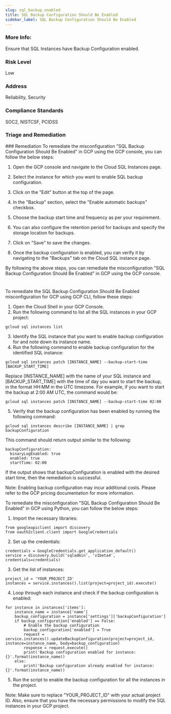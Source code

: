 ```yaml
---
slug: sql_backup_enabled
title: SQL Backup Configuration Should Be Enabled
sidebar_label: SQL Backup Configuration Should Be Enabled
---
```


### More Info:

Ensure that SQL Instances have Backup Configuration enabled.

### Risk Level

Low

### Address

Reliability, Security

### Compliance Standards

SOC2, NISTCSF, PCIDSS

### Triage and Remediation
<Tabs>
<Tab title='Remediation'>
### Remediation

<AccordionGroup>
<Accordion title='Using Console' defaultOpen='true'>
To remediate the misconfiguration "SQL Backup Configuration Should Be Enabled" in GCP using the GCP console, you can follow the below steps:

1. Open the GCP console and navigate to the Cloud SQL Instances page.

2. Select the instance for which you want to enable SQL backup configuration.

3. Click on the "Edit" button at the top of the page.

4. In the "Backup" section, select the "Enable automatic backups" checkbox.

5. Choose the backup start time and frequency as per your requirement.

6. You can also configure the retention period for backups and specify the storage location for backups.

7. Click on "Save" to save the changes.

8. Once the backup configuration is enabled, you can verify it by navigating to the "Backups" tab on the Cloud SQL instance page.

By following the above steps, you can remediate the misconfiguration "SQL Backup Configuration Should Be Enabled" in GCP using the GCP console.

#
</Accordion>

<Accordion title='Using CLI'>
To remediate the SQL Backup Configuration Should Be Enabled misconfiguration for GCP using GCP CLI, follow these steps:

1. Open the Cloud Shell in your GCP Console.
2. Run the following command to list all the SQL instances in your GCP project:

```
gcloud sql instances list
```

3. Identify the SQL instance that you want to enable backup configuration for and note down its instance name.
4. Run the following command to enable backup configuration for the identified SQL instance:

```
gcloud sql instances patch [INSTANCE_NAME] --backup-start-time [BACKUP_START_TIME]
```

Replace [INSTANCE_NAME] with the name of your SQL instance and [BACKUP_START_TIME] with the time of day you want to start the backup, in the format HH:MM in the UTC timezone. For example, if you want to start the backup at 2:00 AM UTC, the command would be:

```
gcloud sql instances patch [INSTANCE_NAME] --backup-start-time 02:00
```

5. Verify that the backup configuration has been enabled by running the following command:

```
gcloud sql instances describe [INSTANCE_NAME] | grep backupConfiguration
```

This command should return output similar to the following:

```
backupConfiguration:
  binaryLogEnabled: true
  enabled: true
  startTime: 02:00
```

If the output shows that backupConfiguration is enabled with the desired start time, then the remediation is successful.

Note: Enabling backup configuration may incur additional costs. Please refer to the GCP pricing documentation for more information.
</Accordion>

<Accordion title='Using Python'>
To remediate the misconfiguration "SQL Backup Configuration Should Be Enabled" in GCP using Python, you can follow the below steps:

1. Import the necessary libraries:

```
from googleapiclient import discovery
from oauth2client.client import GoogleCredentials
```

2. Set up the credentials:

```
credentials = GoogleCredentials.get_application_default()
service = discovery.build('sqladmin', 'v1beta4', credentials=credentials)
```

3. Get the list of instances:

```
project_id = 'YOUR_PROJECT_ID'
instances = service.instances().list(project=project_id).execute()
```

4. Loop through each instance and check if the backup configuration is enabled:

```
for instance in instances['items']:
    instance_name = instance['name']
    backup_configuration = instance['settings']['backupConfiguration']
    if backup_configuration['enabled'] == False:
        # Enable the backup configuration
        backup_configuration['enabled'] = True
        request = service.instances().updateBackupConfiguration(project=project_id, instance=instance_name, body=backup_configuration)
        response = request.execute()
        print('Backup configuration enabled for instance: {}'.format(instance_name))
    else:
        print('Backup configuration already enabled for instance: {}'.format(instance_name))
```

5. Run the script to enable the backup configuration for all the instances in the project.

Note: Make sure to replace "YOUR_PROJECT_ID" with your actual project ID. Also, ensure that you have the necessary permissions to modify the SQL instances in your GCP project.
</Accordion>

</AccordionGroup>
</Tab>
</Tabs>

